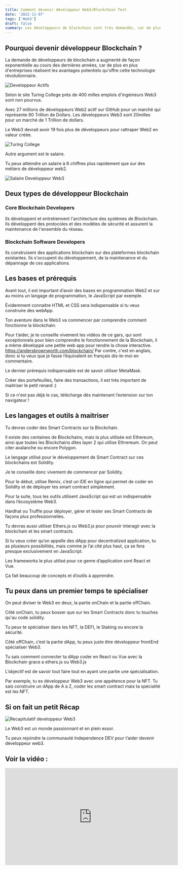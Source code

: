 ```yaml
---
title: Comment devenir développeur Web3/Blockchain Test
date: '2022-11-07'
tags: ['Web3']
draft: false
summary: Les développeurs de blockchain sont très demandés, car de plus en plus d'entreprises découvrent et commencent à adopter la technologie Blockchain. Mais comment en devenir un ? Dans cet article, nous allons examiner les étapes que vous pouvez suivre pour devenir un développeur Web3 à partir de zéro et commencer à construire vos propres applications Blockchain !
---
```


## Pourquoi devenir développeur Blockchain ?

La demande de développeurs de blockchain a augmenté de façon exponentielle au cours des dernières années, car de plus en plus d'entreprises réalisent les avantages potentiels qu'offre cette technologie révolutionnaire.

![Developpeur Actifs](/static/images/comment-devenir-developpeur-blockchain-en-2023/web3devexp.jpg)

Selon le site Turing College près de 400 milles emplois d'ingénieurs Web3 sont non pourvus.

Avec 27 millions de développeurs Web2 actif sur GitHub pour un marché qui représente 90 Trillion de Dollars. Les développeurs Web3 sont 20milles pour un marché de 1 Trillion de dollars.

Le Web3 devrait avoir 19 fois plus de développeurs pour rattraper Web2 en valeur créée.

![Turing College](/static/images/comment-devenir-developpeur-blockchain-en-2023/turing_college_web3.png)

Autre argument est le salaire.

Tu peux atteindre un salaire à 6 chiffres plus rapidement que sur des métiers de développeur web2.

![Salaire Developpeur Web3](/static/images/comment-devenir-developpeur-blockchain-en-2023/web3carrer_salaries.png)

## Deux types de développeur Blockchain

### Core Blockchain Developers

Ils développent et entretiennent l'architecture des systèmes de Blockchain. Ils développent des protocoles et des modèles de sécurité et assurent la maintenance de l'ensemble du réseau.

### Blockchain Software Developers

Ils construisent des applications blockchain sur des plateformes blockchain existantes. Ils s'occupent du développement, de la maintenance et du dépannage de ces applications.

## Les bases et prérequis

Avant tout, il est important d’avoir des bases en programmation Web2 et sur au moins un langage de programmation, le JavaScript par exemple.

Évidemment connaitre HTML et CSS sera indispensable si tu veux construire des webApp.

Ton aventure dans le Web3 va commencer par comprendre comment fonctionne la blockchain.

Pour t’aider, je te conseille vivement les vidéos de ce gars, qui sont exceptionnels pour bien comprendre le fonctionnement de la Blockchain, il a même développé une petite web app pour rendre la chose interactive. https://andersbrownworth.com/blockchain/ Par contre, c'est en anglais, donc si tu veux que je fasse l’équivalent en français dis-le-moi en commentaire.

Le dernier prérequis indispensable est de savoir utiliser MetaMask.

Créer des portefeuilles, faire des transactions, il est très important de maitriser le petit renard :)

Si ce n'est pas déjà le cas, télécharge dès maintenant l’extension sur ton navigateur !

## Les langages et outils à maitriser

Tu devras coder des Smart Contracts sur la Blockchain.

Il existe des centaines de Blockchains, mais la plus utilisée est Ethereum, ainsi que toutes les Blockchains dites layer 2 qui utilise Ethrereum. On peut citer avalanche ou encore Polygon.

Le langage utilisé pour le développement de Smart Contract sur ces blockchains est Solidity.

Je te conseille donc vivement de commencer par Solidity.

Pour le début, utilise Remix, c’est un IDE en ligne qui permet de coder en Solidity et de déployer tes smart contract simplement.

Pour la suite, tous les outils utilisent JavaScript qui est un indispensable dans l’écosystème Web3.

Hardhat ou Truffle pour déployer, gérer et tester ses Smart Contracts de façons plus professionnelles.

Tu devras aussi utiliser Ethers.js ou Web3.js pour pouvoir interagir avec la blockchain et les smart contracts.

Si tu veux créer qu’on appelle des dApp pour decentralized application, tu as plusieurs possibilités, mais comme je l’ai cité plus haut, ça se fera presque exclusivement en JavaScript.

Les frameworks le plus utilisé pour ce genre d’application sont React et Vue.

Ça fait beaucoup de concepts et d’outils à apprendre.

## Tu peux dans un premier temps te spécialiser

On peut diviser le Web3 en deux, la partie onChain et la partie offChain.

Côté onChain, tu peux bosser que sur les Smart Contracts donc tu touches qu'au code solidity.

Tu peux te spécialiser dans les NFT, la DEFI, le Staking ou encore la sécurité.

Côté offChain, c’est la partie dApp, tu peux juste être développeur frontEnd spécialiser Web3.

Tu sais comment connecter ta dApp coder en React ou Vue avec la Blockchain grace a ethers.js ou Web3.js

L’objectif est de savoir tout faire tout en ayant une partie une spécialisation.

Par exemple, tu es développeur Web3 avec une appétence pour la NFT. Tu sais construire un dApp de A a Z, coder les smart contract mais ta spécialité est les NFT.

## Si on fait un petit Récap

![Recapitulatif developpeur Web3](/static/images/comment-devenir-developpeur-blockchain-en-2023/recap.png)

Le Web3 est un monde passionnant et en plein essor.

Tu peux rejoindre la communauté Independence DEV pour t’aider devenir développeur web3.

## Voir la vidéo :

<iframe width="560" height="315" src="https://www.youtube.com/embed/q_JbsjyzBxQ?si=9ekD0FfAzH_0I8oG" title="YouTube video player" frameborder="0" allow="accelerometer; autoplay; clipboard-write; encrypted-media; gyroscope; picture-in-picture; web-share" allowfullscreen></iframe>

